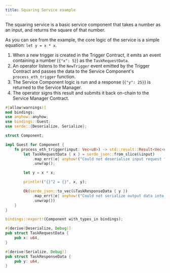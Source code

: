 ```yaml
---
title: Squaring Service example
---
```


The squaring service is a basic service component that takes a number as an input, and returns the square of that number.

As you can see from the example, the core logic of the service is a simple equation: `let y = x * x`.

1. When a new trigger is created in the Trigger Contract, it emits an event containing a number (`{"x": 5}`) as the `TaskRequestData`.
2. An operator listens to the `NewTrigger` event emitted by the Trigger Contract and passes the data to the Service Component's `process_eth_trigger` function.
3. The Service Component logic is run and a response (`{"y": 25}`) is returned to the Service Manager.
4. The operator signs this result and submits it back on-chain to the Service Manager Contract.




```rust
#[allow(warnings)]
mod bindings;
use anyhow::anyhow;
use bindings::Guest;
use serde::{Deserialize, Serialize};

struct Component;

impl Guest for Component {
    fn process_eth_trigger(input: Vec<u8>) -> std::result::Result<Vec<u8>, String> {
        let TaskRequestData { x } = serde_json::from_slice(&input)
            .map_err(|e| anyhow!("Could not deserialize input request from JSON: {}", e))
            .unwrap();

        let y = x * x;

        println!("{}^2 = {}", x, y);

        Ok(serde_json::to_vec(&TaskResponseData { y })
            .map_err(|e| anyhow!("Could not serialize output data into JSON: {}", e))
            .unwrap())
    }
}

bindings::export!(Component with_types_in bindings);

#[derive(Deserialize, Debug)]
pub struct TaskRequestData {
    pub x: u64,
}

#[derive(Serialize, Debug)]
pub struct TaskResponseData {
    pub y: u64,
}

```


